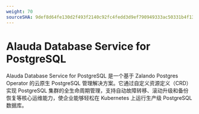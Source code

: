 ```yaml
---
weight: 70
sourceSHA: 9def8d64fe130d2f493f2140c92fc4fedd3d9ef790949333ac50331b4f137f65
---
```


# Alauda Database Service for PostgreSQL

Alauda Database Service for PostgreSQL 是一个基于 Zalando Postgres Operator 的云原生 PostgreSQL 管理解决方案。它通过自定义资源定义（CRD）实现 PostgreSQL 集群的全生命周期管理，支持自动故障转移、滚动升级和备份恢复等核心运维能力，使企业能够轻松在 Kubernetes 上运行生产级 PostgreSQL 数据库。 

<ExternalSite name="postgresql" />
